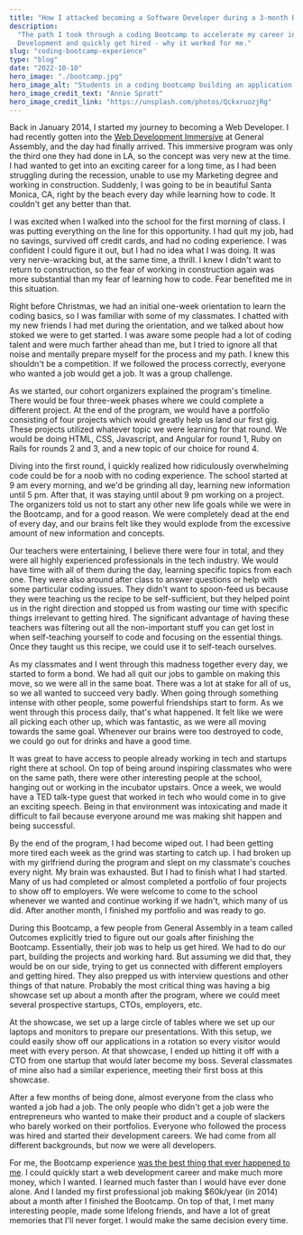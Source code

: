 ```yaml
---
title: "How I attacked becoming a Software Developer during a 3-month Bootcamp"
description:
  "The path I took through a coding Bootcamp to accelerate my career in Web
  Development and quickly get hired - why it worked for me."
slug: "coding-bootcamp-experience"
type: "blog"
date: "2022-10-10"
hero_image: "./bootcamp.jpg"
hero_image_alt: "Students in a coding bootcamp building an application together"
hero_image_credit_text: "Annie Spratt"
hero_image_credit_link: "https://unsplash.com/photos/QckxruozjRg"
---
```


Back in January 2014, I started my journey to becoming a Web Developer. I had
recently gotten into the
[Web Development Immersive](https://generalassemb.ly/education/software-engineering-immersive)
at General Assembly, and the day had finally arrived. This immersive program was
only the third one they had done in LA, so the concept was very new at the time.
I had wanted to get into an exciting career for a long time, as I had been
struggling during the recession, unable to use my Marketing degree and working
in construction. Suddenly, I was going to be in beautiful Santa Monica, CA,
right by the beach every day while learning how to code. It couldn't get any
better than that.

I was excited when I walked into the school for the first morning of class. I
was putting everything on the line for this opportunity. I had quit my job, had
no savings, survived off credit cards, and had no coding experience. I was
confident I could figure it out, but I had no idea what I was doing. It was very
nerve-wracking but, at the same time, a thrill. I knew I didn't want to return
to construction, so the fear of working in construction again was more
substantial than my fear of learning how to code. Fear benefited me in this
situation.

Right before Christmas, we had an initial one-week orientation to learn the
coding basics, so I was familiar with some of my classmates. I chatted with my
new friends I had met during the orientation, and we talked about how stoked we
were to get started. I was aware some people had a lot of coding talent and were
much farther ahead than me, but I tried to ignore all that noise and mentally
prepare myself for the process and my path. I knew this shouldn't be a
competition. If we followed the process correctly, everyone who wanted a job
would get a job. It was a group challenge.

As we started, our cohort organizers explained the program's timeline. There
would be four three-week phases where we could complete a different project. At
the end of the program, we would have a portfolio consisting of four projects
which would greatly help us land our first gig. These projects utilized whatever
topic we were learning for that round. We would be doing HTML, CSS, Javascript,
and Angular for round 1, Ruby on Rails for rounds 2 and 3, and a new topic of
our choice for round 4.

Diving into the first round, I quickly realized how ridiculously overwhelming
code could be for a noob with no coding experience. The school started at 9 am
every morning, and we'd be grinding all day, learning new information until 5
pm. After that, it was staying until about 9 pm working on a project. The
organizers told us not to start any other new life goals while we were in the
Bootcamp, and for a good reason. We were completely dead at the end of every
day, and our brains felt like they would explode from the excessive amount of
new information and concepts.

Our teachers were entertaining, I believe there were four in total, and they
were all highly experienced professionals in the tech industry. We would have
time with all of them during the day, learning specific topics from each one.
They were also around after class to answer questions or help with some
particular coding issues. They didn't want to spoon-feed us because they were
teaching us the recipe to be self-sufficient, but they helped point us in the
right direction and stopped us from wasting our time with specific things
irrelevant to getting hired. The significant advantage of having these teachers
was filtering out all the non-important stuff you can get lost in when
self-teaching yourself to code and focusing on the essential things. Once they
taught us this recipe, we could use it to self-teach ourselves.

As my classmates and I went through this madness together every day, we started
to form a bond. We had all quit our jobs to gamble on making this move, so we
were all in the same boat. There was a lot at stake for all of us, so we all
wanted to succeed very badly. When going through something intense with other
people, some powerful friendships start to form. As we went through this process
daily, that's what happened. It felt like we were all picking each other up,
which was fantastic, as we were all moving towards the same goal. Whenever our
brains were too destroyed to code, we could go out for drinks and have a good
time.

It was great to have access to people already working in tech and startups right
there at school. On top of being around inspiring classmates who were on the
same path, there were other interesting people at the school, hanging out or
working in the incubator upstairs. Once a week, we would have a TED talk-type
guest that worked in tech who would come in to give an exciting speech. Being in
that environment was intoxicating and made it difficult to fail because everyone
around me was making shit happen and being successful.

By the end of the program, I had become wiped out. I had been getting more tired
each week as the grind was starting to catch up. I had broken up with my
girlfriend during the program and slept on my classmate's couches every night.
My brain was exhausted. But I had to finish what I had started. Many of us had
completed or almost completed a portfolio of four projects to show off to
employers. We were welcome to come to the school whenever we wanted and continue
working if we hadn't, which many of us did. After another month, I finished my
portfolio and was ready to go.

During this Bootcamp, a few people from General Assembly in a team called
Outcomes explicitly tried to figure out our goals after finishing the Bootcamp.
Essentially, their job was to help us get hired. We had to do our part, building
the projects and working hard. But assuming we did that, they would be on our
side, trying to get us connected with different employers and getting hired.
They also prepped us with interview questions and other things of that nature.
Probably the most critical thing was having a big showcase set up about a month
after the program, where we could meet several prospective startups, CTOs,
employers, etc.

At the showcase, we set up a large circle of tables where we set up our laptops
and monitors to prepare our presentations. With this setup, we could easily show
off our applications in a rotation so every visitor would meet with every
person. At that showcase, I ended up hitting it off with a CTO from one startup
that would later become my boss. Several classmates of mine also had a similar
experience, meeting their first boss at this showcase.

After a few months of being done, almost everyone from the class who wanted a
job had a job. The only people who didn't get a job were the entrepreneurs who
wanted to make their product and a couple of slackers who barely worked on their
portfolios. Everyone who followed the process was hired and started their
development careers. We had come from all different backgrounds, but now we were
all developers.

For me, the Bootcamp experience
[was the best thing that ever happened to me](/blog/construction-to-developer/).
I could quickly start a web development career and make much more money, which I
wanted. I learned much faster than I would have ever done alone. And I landed my
first professional job making $60k/year (in 2014) about a month after I finished
the Bootcamp. On top of that, I met many interesting people, made some lifelong
friends, and have a lot of great memories that I'll never forget. I would make
the same decision every time.
